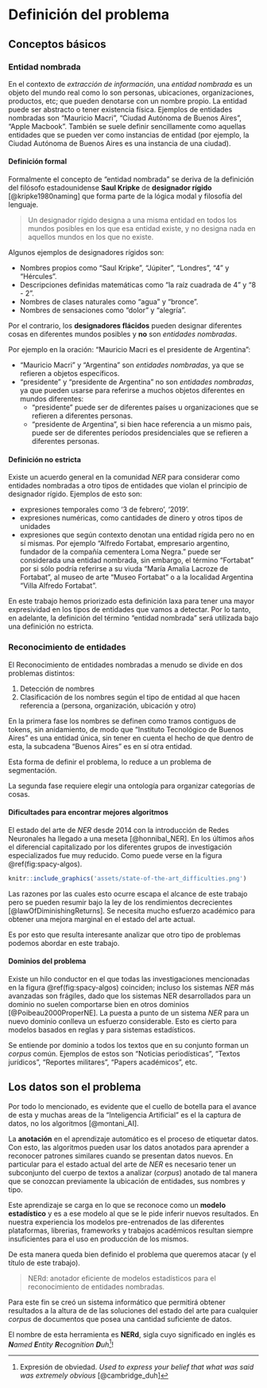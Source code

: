 \newpage
# Definición del problema {#problem-definition}

## Conceptos básicos

### Entidad nombrada

En el contexto de _extracción de información_, una _entidad nombrada_ es un objeto del mundo real como lo son personas, ubicaciones, organizaciones, productos, etc; que pueden denotarse con un nombre propio. La entidad puede ser abstracto o tener existencia física. Ejemplos de entidades nombradas son "Mauricio Macri", "Ciudad Autónoma de Buenos Aires", "Apple Macbook".
También se suele definir sencillamente como aquellas entidades que se pueden ver como instancias de entidad (por ejemplo, la Ciudad Autónoma de Buenos Aires es una instancia de una ciudad).


#### Definición formal {#ner-formal}

Formalmente el concepto de "entidad nombrada" se deriva de la definición del filósofo estadounidense **Saul Kripke** de **designador rígido** [@kripke1980naming] que forma parte de la lógica modal y filosofía del lenguaje.

> Un designador rígido designa a una misma entidad en todos los mundos posibles en los que esa entidad existe, y no designa nada en aquellos mundos en los que no existe.

Algunos ejemplos de designadores rígidos son:

* Nombres propios como "Saul Kripke", "Júpiter", "Londres", "4" y "Hércules".
* Descripciones definidas matemáticas como "la raíz cuadrada de 4" y "8 - 2".
* Nombres de clases naturales como "agua" y "bronce".
* Nombres de sensaciones como "dolor" y "alegría".

Por el contrario, los **designadores flácidos** pueden designar diferentes cosas en diferentes mundos posibles y **no** son _entidades nombradas_.

Por ejemplo en la oración: "Mauricio Macri es el presidente de Argentina":

* "Mauricio Macri" y "Argentina" son _entidades nombradas_, ya que se refieren a objetos específicos.
* "presidente" y "presidente de Argentina" no son _entidades nombradas_, ya que pueden usarse para referirse a muchos objetos diferentes en mundos diferentes:
  * "presidente" puede ser de diferentes países u organizaciones que se refieren a diferentes personas.
  * "presidente de Argentina", si bien hace referencia a un mismo pais, puede ser de diferentes períodos presidenciales que se refieren a diferentes personas.

#### Definición no estricta

Existe un acuerdo general en la comunidad _NER_ para considerar como entidades nombradas a otro tipos de entidades que violan el principio de designador rígido. Ejemplos de esto son:

* expresiones temporales como '3 de febrero', '2019'.
* expresiones numéricas, como cantidades de dinero y otros tipos de unidades
* expresiones que según contexto denotan una entidad rígida pero no en sí mismas. Por ejemplo "Alfredo Fortabat, empresario argentino, fundador de la compañía cementera Loma Negra." puede ser considerada una entidad nombrada, sin embargo, el término "Fortabat" por si sólo podría referirse a su viuda "María Amalia Lacroze de Fortabat", al museo de arte "Museo Fortabat" o a la localidad Argentina "Villa Alfredo Fortabat".

En este trabajo hemos priorizado esta definición laxa para tener una mayor expresividad en los tipos de entidades que vamos a detectar. Por lo tanto, en adelante, la definición del término "entidad nombrada" será utilizada bajo una definición no estricta.

### Reconocimiento de entidades

El Reconocimiento de entidades nombradas a menudo se divide en dos problemas distintos:

1. Detección de nombres
2. Clasificación de los nombres según el tipo de entidad al que hacen referencia a (persona, organización, ubicación y otro)

En la primera fase los nombres se definen como tramos contiguos de tokens, sin anidamiento, de modo que "Instituto Tecnológico de Buenos Aires" es una entidad única, sin tener en cuenta el hecho de que dentro de esta, la subcadena "Buenos Aires" es en sí otra entidad.

Esta forma de definir el problema, lo reduce a un problema de segmentación.

La segunda fase requiere elegir una ontología para organizar categorías de cosas.

#### Dificultades para encontrar mejores algoritmos

El estado del arte de _NER_ desde 2014 con la introducción de Redes Neuronales ha llegado a una meseta [@honnibal_NER]. En los últimos años el diferencial capitalizado por los diferentes grupos de investigación especializados fue muy reducido. Como puede verse en la figura \@ref(fig:spacy-algos).

```r
knitr::include_graphics('assets/state-of-the-art_difficulties.png')
```

Las razones por las cuales esto ocurre escapa el alcance de este trabajo pero se pueden resumir bajo la ley de los rendimientos decrecientes [@lawOfDiminishingReturns]. Se necesita mucho esfuerzo académico para obtener una mejora marginal en el estado del arte actual.

Es por esto que resulta interesante analizar que otro tipo de problemas podemos abordar en este trabajo.

#### Dominios del problema
Existe un hilo conductor en el que todas las investigaciones mencionadas en la figura \@ref(fig:spacy-algos) coinciden; incluso los sistemas _NER_ más avanzadas son frágiles, dado que los sistemas NER desarrollados para un dominio no suelen comportarse bien en otros dominios [@Poibeau2000ProperNE]. La puesta a punto de un sistema _NER_ para un nuevo dominio conlleva un esfuerzo considerable. Esto es cierto para modelos basados en reglas y para sistemas estadísticos.

Se entiende por dominio a todos los textos que en su conjunto forman un _corpus_ común. Ejemplos de estos son "Noticias periodísticas", "Textos jurídicos", "Reportes militares", "Papers académicos", etc.

## Los datos son el problema

Por todo lo mencionado, es evidente que el cuello de botella para el avance de esta y muchas areas de la "Inteligencia Artificial" es el la captura de datos, no los algoritmos [@montani_AI].

La **anotación** en el aprendizaje automático es el proceso de etiquetar datos. Con esto, las algoritmos pueden usar los datos anotados para aprender a reconocer patrones similares cuando se presentan datos nuevos. En particular para el estado actual del arte de _NER_ es necesario tener un subconjunto del cuerpo de textos a analizar (_corpus_) anotado de tal manera que se conozcan previamente la ubicación de entidades, sus nombres y tipo.

Este aprendizaje se carga en lo que se reconoce como un **modelo estadístico** y es a ese modelo al que se le pide inferir nuevos resultados. En nuestra experiencia los modelos pre-entrenados de las diferentes plataformas, librerias, frameworks y trabajos académicos resultan siempre insuficientes para el uso en producción de los mismos.

De esta manera queda bien definido el problema que queremos atacar (y el título de este trabajo).

> NERd: anotador eficiente de modelos estadísticos para el reconocimiento de entidades nombradas.

Para este fin se creó un sistema informático que permitirá obtener resultados a la altura de de las soluciones del estado del arte para cualquier _corpus_ de documentos que posea una cantidad suficiente de datos.

El nombre de esta herramienta es **NERd**, sigla cuyo significado en inglés es _**N**amed **E**ntity **R**ecognition **D**uh_^[Expresión de obviedad. _Used to express your belief that what was said was extremely obvious_ [@cambridge_duh]]!
